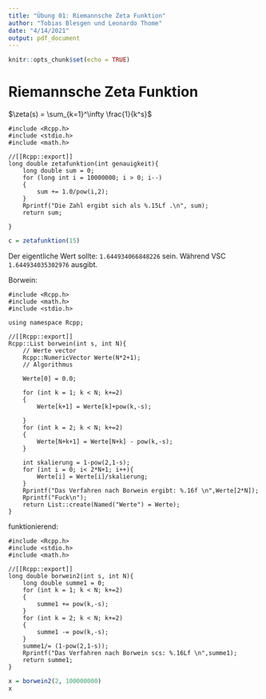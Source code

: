 ```yaml
---
title: "Übung 01: Riemannsche Zeta Funktion"
author: "Tobias Blesgen und Leonardo Thome"
date: "4/14/2021"
output: pdf_document
---
```


```r
knitr::opts_chunk$set(echo = TRUE)
```

# Riemannsche Zeta Funktion
$\zeta(s) = \sum_{k=1}^\infty \frac{1}{k^s}$

```Rcpp
#include <Rcpp.h>
#include <stdio.h>
#include <math.h>

//[[Rcpp::export]]
long double zetafunktion(int genauigkeit){
    long double sum = 0;
    for (long int i = 10000000; i > 0; i--)
    {
        sum += 1.0/pow(i,2);
    }
    Rprintf("Die Zahl ergibt sich als %.15Lf .\n", sum);
    return sum;

}
```


```r
c = zetafunktion(15)
```
Der eigentliche Wert sollte: `1.644934066848226` sein. Während VSC `1.644934035302976` ausgibt.

Borwein:
```Rcpp
#include <Rcpp.h>
#include <math.h>
#include <stdio.h>

using namespace Rcpp;

//[[Rcpp::export]]
Rcpp::List borwein(int s, int N){
    // Werte vector
    Rcpp::NumericVector Werte(N*2+1);
    // Algorithmus
    
    Werte[0] = 0.0;
    
    for (int k = 1; k < N; k+=2)
    {
        Werte[k+1] = Werte[k]+pow(k,-s);
        
    }
    for (int k = 2; k < N; k+=2)
    {
        Werte[N+k+1] = Werte[N+k] - pow(k,-s);
    }
    
    int skalierung = 1-pow(2,1-s);
    for (int i = 0; i< 2*N+1; i++){
        Werte[i] = Werte[i]/skalierung;
    }
    Rprintf("Das Verfahren nach Borwein ergibt: %.16f \n",Werte[2*N]);
    Rprintf("Fuck\n");
    return List::create(Named("Werte") = Werte);
}
```

funktionierend:
```Rcpp
#include <Rcpp.h>
#include <stdio.h>
#include <math.h>

//[[Rcpp::export]]
long double borwein2(int s, int N){
    long double summe1 = 0;
    for (int k = 1; k < N; k+=2)
    {
        summe1 += pow(k,-s);
    }
    for (int k = 2; k < N; k+=2)
    {
        summe1 -= pow(k,-s);
    }
    summe1/= (1-pow(2,1-s));
    Rprintf("Das Verfahren nach Borwein scs: %.16Lf \n",summe1);
    return summe1;
}
```


```r
x = borwein2(2, 100000000)
x
```